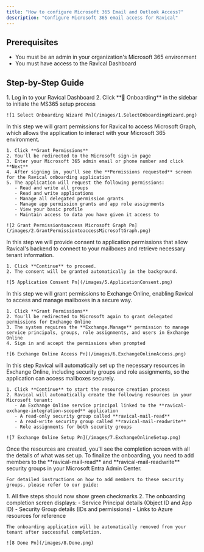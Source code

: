 ```yaml
---
title: "How to configure Microsoft 365 Email and Outlook Access?"
description: "Configure Microsoft 365 email access for Ravical"
---
```


## Prerequisites

- You must be an admin in your organization's Microsoft 365 environment
- You must have access to the Ravical Dashboard

## Step-by-Step Guide

<Steps>
  <Step title="Initiate the Microsoft 365 Setup" iconType="regular" stepNumber={0}>
    1. Log in to your Ravical Dashboard
    2. Click **🚀 Onboarding** in the sidebar to initiate the MS365 setup process

    ![1 Select Onboarding Wizard Pn](/images/1.SelectOnboardingWizard.png)
  </Step>
  <Step title="Grant Microsoft Graph Access" stepNumber={1}>
    In this step we will grant permissions for Ravical to access Microsoft Graph, which allows the application to interact with your Microsoft 365 environment.

    1. Click **Grant Permissions**
    2. You'll be redirected to the Microsoft sign-in page
    3. Enter your Microsoft 365 admin email or phone number and click **Next**
    4. After signing in, you'll see the **Permissions requested** screen for the Ravical onboarding application
    5. The application will request the following permissions:
       - Read and write all groups
       - Read and write applications
       - Manage all delegated permission grants
       - Manage app permission grants and app role assignments
       - View your basic profile
       - Maintain access to data you have given it access to

    ![2 Grant Permissiontoaccess Microsoft Graph Pn](/images/2.GrantPermissiontoaccessMicrosoftGraph.png)
  </Step>
  <Step title="Accept Application Consent" stepNumber={2}>
    In this step we will provide consent to application permissions that allow Ravical's backend to connect to your mailboxes and retrieve necessary tenant information.

    1. Click **Continue** to proceed.
    2. The consent will be granted automatically in the background.

    ![5 Application Consent Pn](/images/5.ApplicationConsent.png)
  </Step>
  <Step title="Grant Exchange Online Access" stepNumber={3}>
    In this step we will grant permissions to Exchange Online, enabling Ravical to access and manage mailboxes in a secure way.

    1. Click **Grant Permissions**
    2. You'll be redirected to Microsoft again to grant delegated permissions for Exchange Online
    3. The system requires the **Exchange.Manage** permission to manage service principals, groups, role assignments, and users in Exchange Online
    4. Sign in and accept the permissions when prompted

    ![6 Exchange Online Access Pn](/images/6.ExchangeOnlineAccess.png)
  </Step>
  <Step title="Configure Exchange Online Resources" stepNumber={4}>
    In this step Ravical will automatically set up the necessary resources in Exchange Online, including security groups and role assignments, so the application can access mailboxes securely.

    1. Click **Continue** to start the resource creation process
    2. Ravical will automatically create the following resources in your Microsoft tenant:
       - An Exchange Online service principal linked to the **ravical-exchange-integration-scoped** application
       - A read-only security group called **ravical-mail-read**
       - A read-write security group called **ravical-mail-readwrite**
       - Role assignments for both security groups

    ![7 Exchange Online Setup Pn](/images/7.ExchangeOnlineSetup.png)
  </Step>
  <Step title="Add Members to Security Groups" stepNumber={5}>
    Once the resources are created, you'll see the completion screen with all the details of what was set up. To finalize the onboarding, you need to add members to the **ravical-mail-read** and **ravical-mail-readwrite** security groups in your Microsoft Entra Admin Center.

    For detailed instructions on how to add members to these security groups, please refer to our guide:
  </Step>
  <Step title="Verify Completion" stepNumber={6}>
    1. All five steps should now show green checkmarks
    2. The onboarding completion screen displays:
       - Service Principal details (Object ID and App ID)
       - Security Group details (IDs and permissions)
       - Links to Azure resources for reference

    The onboarding application will be automatically removed from your tenant after successful completion.

    ![8 Done Pn](/images/8.Done.png)
  </Step>
</Steps>